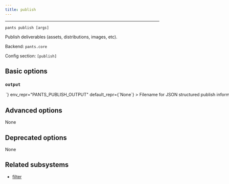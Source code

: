 ```yaml
---
title: publish
---
```



---

```
pants publish [args]
```

Publish deliverables (assets, distributions, images, etc).

Backend: <span className="color--primary">`pants.core`</span>

Config section: <span className="color--primary">`[publish]`</span>

<span className={styles.options}>

## Basic options

### `output`

<Option
  cli_repr={`--publish-output=<str>`}
  env_repr="PANTS_PUBLISH_OUTPUT"
  default_repr={`None`}
>
  Filename for JSON structured publish information.
</Option>

## Advanced options

None

## Deprecated options

None

## Related subsystems

- [filter](../subsystems/filter.mdx)

</span>

